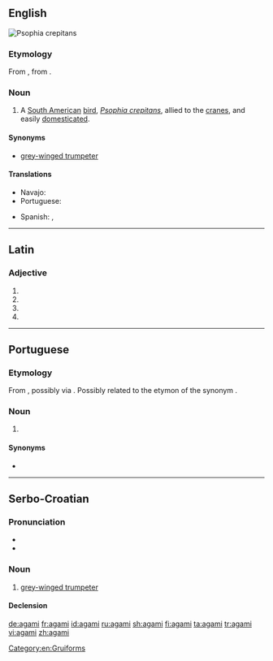 ==English==
[[File:Grey-winged Trumpeter Psophia crepitans Bird 2000px.jpg|right|thumb|''Psophia crepitans'']]
{{wikipedia}}
{{wikispecies|Psophia crepitans}}

===Etymology===
From {{etyl|fr|en}}, from {{etyl|car|en}}.

===Noun===
{{en-noun}}

# {{context|zoology|lang=en}} A [[South America]]n [[bird]], ''[[Psophia crepitans]]'', allied to the [[crane]]s, and easily [[domesticate]]d.

====Synonyms====
* {{sense|Psophia crepitans}} [[grey-winged trumpeter]]

====Translations====
{{trans-top|a South American bird, ''Psophia crepitans''}}
* Navajo: {{t|nv|tsiiyázhí}}
* Portuguese: {{t|pt|agami|m}}
{{trans-mid}}
* Spanish: {{t+|es|agamí|m}}, {{t|es|trompetero|m}}
{{trans-bottom}}

[[Category:en:Gruiforms]]

----

==Latin==

===Adjective===
{{la-adj-form|agamī}}

# {{inflection of|agamus||nom|m|p|lang=la}}
# {{inflection of|agamus||gen|m|s|lang=la}}
# {{inflection of|agamus||gen|n|s|lang=la}}
# {{inflection of|agamus||voc|m|p|lang=la}}

----

==Portuguese==

===Etymology===
From {{etyl|car|pt}}, possibly via {{etyl|fr|pt}}. Possibly related to the {{etyl|tpw|-}} etymon of the synonym {{m|pt|jacamim}}.

===Noun===
{{pt-noun|m-f}}

# {{lb|pt|zoology}} {{l|en|agami}} {{gloss|a South American bird, ''[[Psophia crepitans]]'' ([[grey-winged trumpeter]])}}

====Synonyms====
* {{l|pt|jacamim}}

----

==Serbo-Croatian==

===Pronunciation===
* {{IPA|/aɡǎːmi/|lang=sh}}
* {{hyphenation|a|ga|mi|lang=sh}}

===Noun===
{{sh-noun|g=m|head=agámi|r|агами|ага́ми}}

# [[grey-winged trumpeter]]

====Declension====
{{sh-decl-noun
|agámi|agamiji
|agámija|agamija
|agamiju|agamijima
|agamija|agamije
|agamije|agamiji
|agamiju|agamijima
|agamijem|agamijima
}}

[[de:agami]]
[[fr:agami]]
[[id:agami]]
[[ru:agami]]
[[sh:agami]]
[[fi:agami]]
[[ta:agami]]
[[tr:agami]]
[[vi:agami]]
[[zh:agami]]